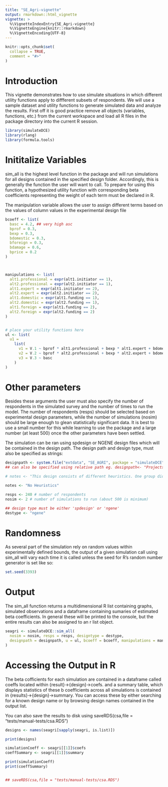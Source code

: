 ```yaml
---
title: "SE_Agri-vignette"
output: rmarkdown::html_vignette
vignette: >
  %\VignetteIndexEntry{SE_Agri-vignette}
  %\VignetteEngine{knitr::rmarkdown}
  %\VignetteEncoding{UTF-8}
---
```


<!-- There is an issue when creating these vignettes using usethis::use_vignette and 
devtools::build_vignettes() where the compilied vignette HTML files are placed in /doc
rather than inst/doc

Best Practice is to follow these steps
1. Create vignette using usethis::use_vignette("my-vignette")
2. After making changes, then run devtools::build_vignettes()
3. Rebuild using devtools::install(build_vignettes = TRUE)
4. Check that it is in the vignette environment using browseVigettes()

If vignette does not appear in gitHub, it is possibly due to a file heirarchy problem where rendered files 
appear in /doc instead of /inst/doc

To avoid this run:
tools::buildVignettes(dir = ".", tangle=TRUE)
dir.create("inst/doc")
file.copy(dir("vignettes", full.names=TRUE), "inst/doc", overwrite=TRUE)

More info here: https://community.rstudio.com/t/browsevignettes-mypackage-saying-no-vignettes-found/68656/7
-->

```r
knitr::opts_chunk$set(
  collapse = TRUE,
  comment = "#>"
)
```

# Introduction

This vignette demonstrates how to use simulate situations in which different utility functions apply to diffferent subsets of respondents. We will use a sample dataset and utility functions to generate simulated data and analyze the results. First off it is good practice remove all objects (variables, functions, etc.) from the current workspace and  load all R files in the package directory into the current R session.

```r
library(simulateDCE)
library(rlang)
library(formula.tools)
```

# Inititalize Variables

sim_all is the highest level function in the package and will run simulations for all designs contained in the specified design folder. Accordingly, this is generally the function the user will want to call. To prepare for using this function, a hypothesized utility function with corresponding beta coefficients representing the weight of each term must be declared in R.

The manipulation variable allows the user to assign different terms based on the values of column values in the experimental design file

```r
bcoeff <- list(
  basc = 4.2, ## very high asc
  bprof = 0.3,
  bexp = 0.3,
  bdomestic = 0.3,
  bforeign = 0.3,
  bdamage = 0.6,
  bprice = 0.2
)



manipulations <- list(
  alt1.professional = expr(alt1.initiator == 1),
  alt2.professional = expr(alt2.initiator == 1),
  alt1.expert = expr(alt1.initiator == 2),
  alt2.expert = expr(alt2.initiator == 2),
  alt1.domestic = expr(alt1.funding == 1),
  alt2.domestic = expr(alt2.funding == 1),
  alt1.foreign = expr(alt1.funding == 2),
  alt2.foreign = expr(alt2.funding == 2)
)


# place your utility functions here
ul <- list(
  u1 =
    list(
      v1 = V.1 ~ bprof * alt1.professional + bexp * alt1.expert + bdomestic * alt1.domestic + bforeign * alt1.foreign + bdamage * alt1.damage + bprice * alt1.compensation,
      v2 = V.2 ~ bprof * alt2.professional + bexp * alt2.expert + bdomestic * alt2.domestic + bforeign * alt2.foreign + bdamage * alt2.damage + bprice * alt2.compensation,
      v3 = V.3 ~ basc
    )
)
```
# Other parameters

Besides these arguments the user must also specify the number of respondents in the simulated survey and the number of times to run the model. The number of respondents (resps) should be selected based on experimental design parameters, while the number of simulations (nosim) should be large enough to glean statistically significant data. It is best to use a small number for this while learning to use the package and a large number (at least 500) once the other parameters have been settled.

The simulation can be ran using spdesign or NGENE design files which will be contained in the design path. The design path and design type, must also be specified as strings: 

```r
designpath <- system.file("extdata", "SE_AGRI", package = "simulateDCE")
## can also be specified using relative path eg. designpath<- "Projects/CSA/Designs/"

# notes <- "This design consists of different heuristics. One group did not attend the methan attribute, another group only decided based on the payment"

notes <- "No Heuristics"

resps <- 240 # number of respondents
nosim <- 2 # number of simulations to run (about 500 is minimum)

## design type must be either 'spdesign' or 'ngene'
destype <- "ngene"
```
# Randomness

As several part of the simulation rely on random values within experimentally defined bounds, the output of a given simulation call using sim_all will vary each time it is called unless the seed for R's random number generator is set like so:

```r
set.seed(3393)
```

# Output

The sim_all function returns a multidimensional R list containing graphs, simulated observations and a dataframe containing sumaries of estimated beta coefficients. In general these will be printed to the console, but the entire results can also be assigned to an r list object.

```r
seagri <- simulateDCE::sim_all(
  nosim = nosim, resps = resps, designtype = destype,
  designpath = designpath, u = ul, bcoeff = bcoeff, manipulations = manipulations
)
```

# Accessing the Output in R

The beta cofficients for each simulation are contained in a dataframe called coeffs located within {result}->{design}->coefs. and a summary table, which displays statistics of these b coefficients across all simulations is contained in {results}->{design}->summary. You can access these by either searching for a known design name or by browsing design names contained in the output list.

You can also save the results to disk using saveRDS(csa,file = "tests/manual-tests/csa.RDS")


```r
designs <- names(seagri[sapply(seagri, is.list)])

print(designs)

simulationCoeff <- seagri[[1]]$coefs
coeffSummary <- seagri[[1]]$summary

print(simulationCoeff)
print(coeffSummary)


## saveRDS(csa,file = "tests/manual-tests/csa.RDS")
```
